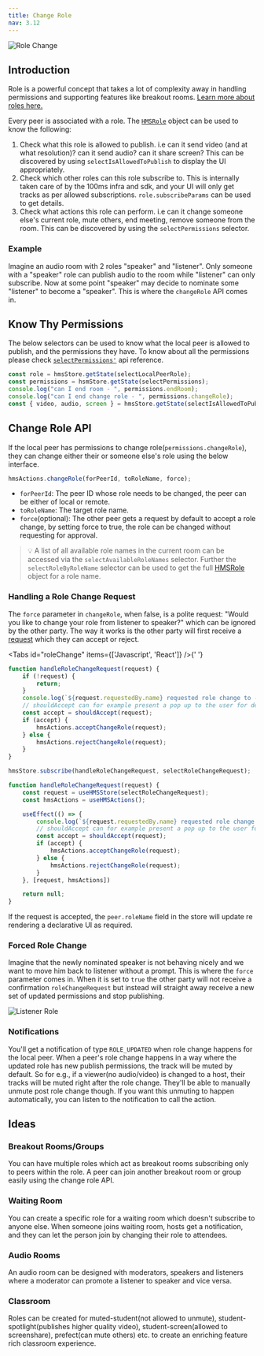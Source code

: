 ```yaml
---
title: Change Role
nav: 3.12
---
```


![Role Change](/guides/role-change.png)

## Introduction

Role is a powerful concept that takes a lot of complexity away in handling permissions and supporting features like breakout rooms. [Learn more about roles here.](../foundation/templates-and-roles)

Every peer is associated with a role. The [`HMSRole`](/api-reference/javascript/v2/interfaces/HMSRole) object can be used to know the following:

1. Check what this role is allowed to publish. i.e can it send video (and at what resolution)? can it send audio? can it share screen? This can be discovered by using `selectIsAllowedToPublish` to display the UI appropriately.
2. Check which other roles can this role subscribe to. This is internally taken care of by the 100ms infra and sdk, and your UI will only get tracks as per allowed subscriptions. `role.subscribeParams` can be used to get details.
3. Check what actions this role can perform. i.e can it change someone else's current role, mute others, end meeting, remove someone from the room. This can be discovered by using the `selectPermissions` selector.

### Example

Imagine an audio room with 2 roles "speaker" and "listener". Only someone with a "speaker" role can publish audio to the room while "listener" can only subscribe.
Now at some point "speaker" may decide to nominate some "listener" to become a "speaker". This is where the `changeRole` API comes in.

## Know Thy Permissions

The below selectors can be used to know what the local peer is allowed to publish, and the permissions they have. To know about all the
permissions please check [`selectPermissions'`](../../../api-reference/javascript/v2/home/content#select-permissions) api reference.

```js
const role = hmsStore.getState(selectLocalPeerRole);
const permissions = hsmStore.getState(selectPermissions);
console.log("can I end room - ", permissions.endRoom);
console.log("can I end change role - ", permissions.changeRole);
const { video, audio, screen } = hmsStore.getState(selectIsAllowedToPublish);
```

## Change Role API

If the local peer has permissions to change role(`permissions.changeRole`), they can change either their or someone else's role using
the below interface.

```js
hmsActions.changeRole(forPeerId, toRoleName, force);
```

-   `forPeerId`: The peer ID whose role needs to be changed, the peer can be either of local or remote.
-   `toRoleName`: The target role name.
-   `force`(optional): The other peer gets a request by default to accept a role change, by setting force to true, the role can be changed
                        without requesting for approval.

> 💡 A list of all available role names in the current room can be accessed via the `selectAvailableRoleNames` selector. Further the `selectRoleByRoleName`
selector can be used to get the full [HMSRole](/api-reference/javascript/v2/interfaces/HMSRole) object for a role name.

### Handling a Role Change Request

The `force` parameter in `changeRole`, when false, is a polite request: "Would you like to change your role from listener to speaker?" which can be ignored by the other party.
The way it works is the other party will first receive a [request](/api-reference/javascript/v2/interfaces/HMSRoleChangeRequest) which they can accept or reject.


<Tabs id="roleChange" items={['Javascript', 'React']} />{' '}

<Tab id='roleChange-0'>

```js
function handleRoleChangeRequest(request) {
    if (!request) {
        return;
    }
    console.log(`${request.requestedBy.name} requested role change to - ${request.role.name}`);
    // shouldAccept can for example present a pop up to the user for deciding how to act on the request
    const accept = shouldAccept(request);
    if (accept) {
        hmsActions.acceptChangeRole(request);
    } else {
        hmsActions.rejectChangeRole(request);
    }
}

hmsStore.subscribe(handleRoleChangeRequest, selectRoleChangeRequest);
```

</Tab>

<Tab  id='roleChange-1'>

```jsx
function handleRoleChangeRequest(request) {
    const request = useHMSStore(selectRoleChangeRequest);
    const hmsActions = useHMSActions();

    useEffect(() => {
        console.log(`${request.requestedBy.name} requested role change to - ${request.role.name}`);
        // shouldAccept can for example present a pop up to the user for deciding how to act on the request
        const accept = shouldAccept(request);
        if (accept) {
            hmsActions.acceptChangeRole(request);
        } else {
            hmsActions.rejectChangeRole(request);
        }
    }, [request, hmsActions])

    return null;
}
```

</Tab>

If the request is accepted, the `peer.roleName` field in the store will update re rendering a declarative UI as required.

### Forced Role Change

Imagine that the newly nominated speaker is not behaving nicely and we want to move him back to listener without a prompt.
This is where the `force` parameter comes in. When it is set to `true` the other party will not receive a confirmation `roleChangeRequest`
but instead will straight away receive a new set of updated permissions and stop publishing.

![Listener Role](/guides/role-listener.png)


### Notifications

You'll get a notification of type `ROLE_UPDATED` when role change happens for the local peer. When a peer's role change
happens in a way where the updated role has new publish permissions, the track will be muted by default. So for e.g., if a viewer(no audio/video)
is changed to a host, their tracks will be muted right after the role change. They'll be able to manually unmute post role change though.
If you want this unmuting to happen automatically, you can listen to the notification to call the action.

## Ideas

### Breakout Rooms/Groups

You can have multiple roles which act as breakout rooms subscribing only to peers within the role. A peer can join another breakout room
or group easily using the change role API.

### Waiting Room

You can create a specific role for a waiting room which doesn't subscribe to anyone else. When someone joins waiting room,
hosts get a notification, and they can let the person join by changing their role to attendees.

### Audio Rooms

An audio room can be designed with moderators, speakers and listeners where a moderator can promote a listener to speaker
and vice versa.

### Classroom

Roles can be created for muted-student(not allowed to unmute), student-spotlight(publishes higher quality video),
student-screen(allowed to screenshare), prefect(can mute others) etc. to create an enriching feature rich classroom experience.
